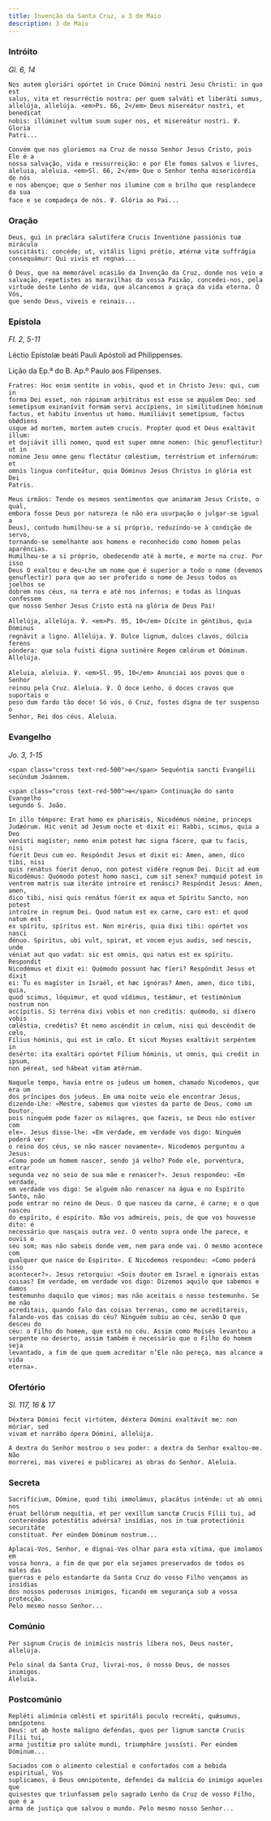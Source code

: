 ```yaml
---
title: Invenção da Santa Cruz, a 3 de Maio
description: 3 de Maio
---
```


### Intróito

<em>Gl. 6, 14</em>

<div class="side-by-side not-content">

    Nos autem gloriári opórtet in Cruce Dómini nostri Jesu Christi: in quo est
    salus, vita et resurréctio nostra: per quem salváti et liberáti sumus,
    allelúja, allelúja. <em>Ps. 66, 2</em> Deus misereátur nostri, et benedícat
    nobis: illúminet vultum suum super nos, et misereátur nostri. ℣. Gloria
    Patri...

    Convém que nos gloriemos na Cruz de nosso Senhor Jesus Cristo, pois Ele é a
    nossa salvação, vida e ressurreição: e por Ele fomos salvos e livres,
    aleluia, aleluia. <em>Sl. 66, 2</em> Que o Senhor tenha misericórdia de nós
    e nos abençoe; que o Senhor nos ilumine com o brilho que resplandece da sua
    face e se compadeça de nós. ℣. Glória ao Pai...

</div>

### Oração

<div class="side-by-side not-content">

    Deus, qui in præclára salutíferæ Crucis Inventióne passiónis tuæ mirácula
    suscitásti: concéde; ut, vitális ligni prétio, ætérnæ vitæ suffrágia
    consequámur: Qui vivis et regnas...

    Ó Deus, que na memorável ocasião da Invenção da Cruz, donde nos veio a
    salvação, repetistes as maravilhas da vossa Paixão, concedei-nos, pela
    virtude deste Lenho de vida, que alcancemos a graça da vida eterna. Ó Vós,
    que sendo Deus, viveis e reinais...

</div>

### Epístola

<em>Fl. 2, 5-11</em>

<div class="side-by-side not-content">

Léctio Epístolæ beáti Pauli Apóstoli ad Philippenses.

Lição da Ep.ª do B. Ap.º Paulo aos Filipenses.

    Fratres: Hoc enim sentíte in vobis, quod et in Christo Jesu: qui, cum in
    forma Dei esset, non rápinam arbitrátus est esse se æquálem Deo: sed
    semetípsum exinanívit formam servi accípiens, in similitudinem hóminum
    factus, et habitu inventus ut homo. Humiliávit semetípsum, factus obǿdiens
    usque ad mortem, mortem autem crucis. Propter quod et Deus exaltávit illum:
    et dojiávit illi nomen, quod est super omne nomen: (hic genuflectitur) ut in
    nomine Jesu omne genu flectátur cœléstium, terréstrium et infernórum: et
    omnis lingua confiteátur, quia Dóminus Jesus Christus in glória est Dei
    Patris.

    Meus irmãos: Tende os mesmos sentimentos que animaram Jesus Cristo, o qual,
    embora fosse Deus por natureza (e não era usurpação o julgar-se igual a
    Deus), contudo humilhou-se a si próprio, reduzindo-se à condição de servo,
    tornando-se semelhante aos homens e reconhecido como homem pelas aparências.
    Humilhou-se a si próprio, obedecendo até à morte, e morte na cruz. Por isso
    Deus O exaltou e deu-Lhe um nome que é superior a todo o nome (devemos
    genuflectir) para que ao ser proferido o nome de Jesus todos os joelhos se
    dobrem nos céus, na terra e até nos infernos; e todas as línguas confessem
    que nosso Senhor Jesus Cristo está na glória de Deus Pai!

</div>

<div class="side-by-side not-content">

    Allelúja, allelúja. ℣. <em>Ps. 95, 10</em> Dícite in géntibus, quia Dóminus
    regnávit a ligno. Allelúja. ℣. Dulce lignum, dulces clavos, dúlcia ferens
    póndera: quæ sola fuísti digna sustinére Regem cœlórum et Dóminum. Allelúja.

    Aleluia, aleluia. ℣. <em>Sl. 95, 10</em> Anunciai aos povos que o Senhor
    reinou pela Cruz. Aleluia. ℣. Ó doce Lenho, ó doces cravos que suportais o
    peso dum fardo tão doce! Só vós, ó Cruz, fostes digna de ter suspenso o
    Senhor, Rei dos céus. Aleluia.

</div>

### Evangelho

<em>Jo. 3, 1-15</em>

<div class="side-by-side not-content">

    <span class="cross text-red-500">✠</span> Sequéntia sancti Evangélii
    secúndum Joánnem.

    <span class="cross text-red-500">✠</span> Continuação do santo Evangelho
    segundo S. João.

    In illo témpore: Erat homo ex pharisǽis, Nicodémus nómine, princeps
    Judæórum. Hic venit ad Jesum nocte et dixit ei: Rabbi, scimus, quia a Deo
    venísti magíster; nemo enim potest hæc signa fácere, quæ tu facis, nisi
    fúerit Deus cum eo. Respóndit Jesus et dixit ei: Amen, amen, dico tibi, nisi
    quis renátus fúerit denuo, non potest vidére regnum Dei. Dicit ad eum
    Nicodémus: Quómodo potest homo nasci, cum sit senex? numquid potest in
    ventrem matris suæ iteráto introíre et renásci? Respóndit Jesus: Amen, amen,
    dico tibi, nisi quis renátus fúerit ex aqua et Spíritu Sancto, non potest
    introíre in regnum Dei. Quod natum est ex carne, caro est: et quod natum est
    ex spíritu, spíritus est. Non miréris, quia dixi tibi: opórtet vos nasci
    dénuo. Spíritus, ubi vult, spirat, et vocem ejus audis, sed nescis, unde
    véniat aut quo vadat: sic est omnis, qui natus est ex spíritu. Respondit
    Nicodémus et dixit ei: Quómodo possunt hæc fíeri? Respóndit Jesus et dixit
    ei: Tu es magíster in Israël, et hæc ignóras? Amen, amen, dico tibi, quia,
    quod scimus, lóquimur, et quod vídimus, testámur, et testimónium nostrum non
    accípitis. Si terréna dixi vobis et non creditis: quómodo, si díxero vobis
    cœléstia, credétis? Et nemo ascéndit in cœlum, nisi qui descéndit de cœlo,
    Fílius hóminis, qui est in cœlo. Et sicut Moyses exaltávit serpéntem in
    desérto: ita exaltári opórtet Fílium hóminis, ut omnis, qui credit in ipsum,
    non péreat, sed hábeat vitam ætérnam.

    Naquele tempo, havia entre os judeus um homem, chamado Nicodemos, que era um
    dos príncipes dos judeus. Em uma noite veio ele encontrar Jesus,
    dizendo-Lhe: «Mestre, sabemos que viestes da parte de Deus, como um Doutor,
    pois ninguém pode fazer os milagres, que fazeis, se Deus não estiver com
    ele». Jesus disse-lhe: «Em verdade, em verdade vos digo: Ninguém poderá ver
    o reino dos céus, se não nascer novamente». Nicodemos perguntou a Jesus:
    «Como pode um homem nascer, sendo já velho? Pode ele, porventura, entrar
    segunda vez no seio de sua mãe e renascer?». Jesus respondeu: «Em verdade,
    em verdade vos digo: Se alguém não renascer na água e no Espírito Santo, não
    pode entrar no reino de Deus. O que nasceu da carne, é carne; e o que nasceu
    do espírito, é espírito. Não vos admireis, pois, de que vos houvesse dito: é
    necessário que nasçais outra vez. O vento sopra onde lhe parece, e ouvis o
    seu som; mas não sabeis donde vem, nem para onde vai. O mesmo acontece com
    qualquer que nasce do Espírito». E Nicodemos respondeu: «Como poderá isso
    acontecer?». Jesus retorquiu: «Sois doutor em Israel e ignorais estas
    coisas? Em verdade, em verdade vos digo: Dizemos aquilo que sabemos e damos
    testemunho daquilo que vimos; mas não aceitais o nosso testemunho. Se me não
    acreditais, quando falo das coisas terrenas, como me acreditareis,
    falando-vos das coisas do céu? Ninguém subiu ao céu, senão O que desceu do
    céu: o Filho do homem, que está no céu. Assim como Moisés levantou a
    serpente no deserto, assim também é necessário que o Filho do homem seja
    levantado, a fim de que quem acreditar n’Ele não pereça, mas alcance a vida
    eterna».

</div>

### Ofertório

<em>Sl. 117, 16 & 17</em>

<div class="side-by-side not-content">

    Déxtera Dómini fecit virtútem, déxtera Dómini exaltávit me: non móriar, sed
    vivam et narrábo ópera Dómini, allelúja.

    A dextra do Senhor mostrou o seu poder: a dextra do Senhor exaltou-me. Não
    morrerei, mas viverei e publicarei as obras do Senhor. Aleluia.

</div>

### Secreta

<div class="side-by-side not-content">

    Sacrifícium, Dómine, quod tibi immolámus, placátus inténde: ut ab omni nos
    éruat bellórum nequítia, et per vexíllum sanctæ Crucis Fílii tui, ad
    conteréndas potestátis advérsa? insídias, nos in tuæ protectiónis securitáte
    constítuat. Per eúndem Dóminum nostrum...

    Aplacai-Vos, Senhor, e dignai-Vos olhar para esta vítima, que imolamos em
    vossa honra, a fim de que por ela sejamos preservados de todos os males das
    guerras e pelo estandarte da Santa Cruz do vosso Filho vençamos as insídias
    dos nossos poderosos inimigos, ficando em segurança sob a vossa protecção.
    Pelo mesmo nosso Senhor...

</div>

### Comúnio

<div class="side-by-side not-content">

    Per signum Crucis de inimícis nostris líbera nos, Deus noster, allelúja.

    Pelo sinal da Santa Cruz, livrai-nos, ó nosso Deus, de nossos inimigos.
    Aleluia.

</div>

### Postcomúnio

<div class="side-by-side not-content">

    Repléti alimónia cœlésti et spiritáli poculo recreáti, quǽsumus, omnípotens
    Deus: ut ab hoste malígno deféndas, quos per lignum sanctæ Crucis Fílii tui,
    arma justítiæ pro salúte mundi, triumpháre jussísti. Per eúndem Dóminum...

    Saciados com o alimento celestial e confortados com a bebida espiritual, Vos
    suplicamos, ó Deus omnipotente, defendei da malícia do inimigo aqueles que
    quisestes que triunfassem pelo sagrado Lenho da Cruz de vosso Filho, que é a
    arma de justiça que salvou o mundo. Pelo mesmo nosso Senhor...

</div>
